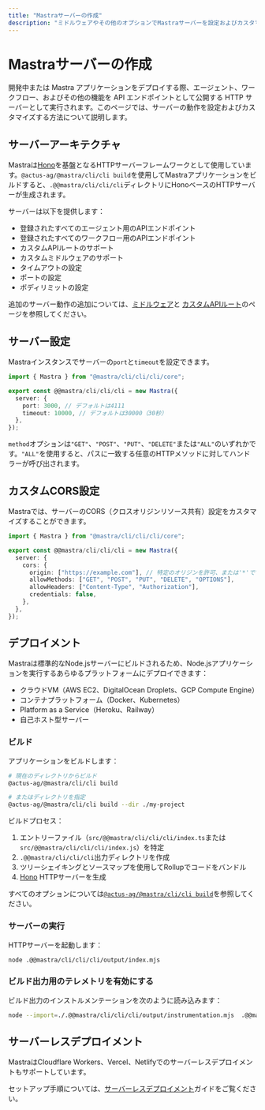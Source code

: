 ```yaml
---
title: "Mastraサーバーの作成"
description: "ミドルウェアやその他のオプションでMastraサーバーを設定およびカスタマイズする"
---
```


# Mastraサーバーの作成

開発中または Mastra アプリケーションをデプロイする際、エージェント、ワークフロー、およびその他の機能を API エンドポイントとして公開する HTTP サーバーとして実行されます。このページでは、サーバーの動作を設定およびカスタマイズする方法について説明します。

## サーバーアーキテクチャ

Mastraは[Hono](https://hono.dev)を基盤となるHTTPサーバーフレームワークとして使用しています。`@actus-ag/@mastra/cli/cli build`を使用してMastraアプリケーションをビルドすると、`.@@mastra/cli/cli/cli`ディレクトリにHonoベースのHTTPサーバーが生成されます。

サーバーは以下を提供します：

- 登録されたすべてのエージェント用のAPIエンドポイント
- 登録されたすべてのワークフロー用のAPIエンドポイント
- カスタムAPIルートのサポート
- カスタムミドルウェアのサポート
- タイムアウトの設定
- ポートの設定
- ボディリミットの設定

追加のサーバー動作の追加については、[ミドルウェア](/docs/deployment/middleware)と
[カスタムAPIルート](/docs/deployment/custom-api-routes)のページを参照してください。

## サーバー設定

Mastraインスタンスでサーバーの`port`と`timeout`を設定できます。

```typescript copy showLineNumbers
import { Mastra } from "@mastra/cli/cli/cli/core";

export const @@mastra/cli/cli/cli = new Mastra({
  server: {
    port: 3000, // デフォルトは4111
    timeout: 10000, // デフォルトは30000（30秒）
  },
});
```

`method`オプションは`"GET"`、`"POST"`、`"PUT"`、`"DELETE"`または`"ALL"`のいずれかです。`"ALL"`を使用すると、パスに一致する任意のHTTPメソッドに対してハンドラーが呼び出されます。

## カスタムCORS設定

Mastraでは、サーバーのCORS（クロスオリジンリソース共有）設定をカスタマイズすることができます。

```typescript copy showLineNumbers
import { Mastra } from "@mastra/cli/cli/cli/core";

export const @@mastra/cli/cli/cli = new Mastra({
  server: {
    cors: {
      origin: ["https://example.com"], // 特定のオリジンを許可、または'*'ですべてを許可
      allowMethods: ["GET", "POST", "PUT", "DELETE", "OPTIONS"],
      allowHeaders: ["Content-Type", "Authorization"],
      credentials: false,
    },
  },
});
```

## デプロイメント

Mastraは標準的なNode.jsサーバーにビルドされるため、Node.jsアプリケーションを実行するあらゆるプラットフォームにデプロイできます：

- クラウドVM（AWS EC2、DigitalOcean Droplets、GCP Compute Engine）
- コンテナプラットフォーム（Docker、Kubernetes）
- Platform as a Service（Heroku、Railway）
- 自己ホスト型サーバー

### ビルド

アプリケーションをビルドします：

```bash copy
# 現在のディレクトリからビルド
@actus-ag/@mastra/cli/cli build

# またはディレクトリを指定
@actus-ag/@mastra/cli/cli build --dir ./my-project
```

ビルドプロセス：

1. エントリーファイル（`src/@@mastra/cli/cli/cli/index.ts`または`src/@@mastra/cli/cli/cli/index.js`）を特定
2. `.@@mastra/cli/cli/cli`出力ディレクトリを作成
3. ツリーシェイキングとソースマップを使用してRollupでコードをバンドル
4. [Hono](https://hono.dev) HTTPサーバーを生成

すべてのオプションについては[`@actus-ag/@mastra/cli/cli build`](/reference/cli/build)を参照してください。

### サーバーの実行

HTTPサーバーを起動します：

```bash copy
node .@@mastra/cli/cli/cli/output/index.mjs
```

### ビルド出力用のテレメトリを有効にする

ビルド出力のインストルメンテーションを次のように読み込みます：

```bash copy
node --import=./.@@mastra/cli/cli/cli/output/instrumentation.mjs  .@@mastra/cli/cli/cli/output/index.mjs
```

## サーバーレスデプロイメント

MastraはCloudflare Workers、Vercel、Netlifyでのサーバーレスデプロイメントもサポートしています。

セットアップ手順については、[サーバーレスデプロイメント](/docs/deployment/deployment)ガイドをご覧ください。
